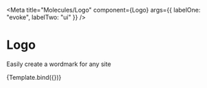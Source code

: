

<Meta
  title="Molecules/Logo"
  component={Logo}
  args={{ labelOne: "evoke", labelTwo: "ui" }}
/>

# Logo

Easily create a wordmark for any site


<Canvas>
  <Story name="Logo">{Template.bind({})}</Story>
</Canvas>

<ArgsTable of={Logo} />
